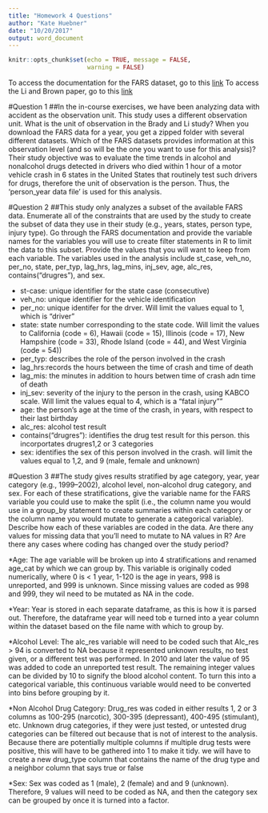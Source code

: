 ```yaml
---
title: "Homework 4 Questions"
author: "Kate Huebner"
date: "10/20/2017"
output: word_document
---
```


```r
knitr::opts_chunk$set(echo = TRUE, message = FALSE,
                      warning = FALSE)
```
To access the documentation for the FARS dataset, go to this [link](https://crashstats.nhtsa.dot.gov/Api/Public/ViewPublication/812447)
To access the Li and Brown paper, go to this [link](http://aje.oxfordjournals.org/content/early/2014/01/27/aje.kwt327.full.pdf+html)

#Question 1
##In the in-course exercises, we have been analyzing data with accident as the observation unit. This study uses a different observation unit. What is the unit of observation in the Brady and Li study? When you download the FARS data for a year, you get a zipped folder with several different datasets. Which of the FARS datasets provides information at this observation level (and so will be the one you want to use for this analysis)?
 Their study objective was to evaluate the time trends in alcohol and nonalcohol drugs detected in drivers who died within 1 hour of a motor vehicle crash in 6 states in the United States that routinely test such drivers for drugs, therefore the unit of observation is the person. Thus, the 'person_year data file' is used for this analysis.

#Question 2 
##This study only analyzes a subset of the available FARS data. Enumerate all of the constraints that are used by the study to create the subset of data they use in their study (e.g., years, states, person type, injury type). Go through the FARS documentation and provide the variable names for the variables you will use to create filter statements in R to limit the data to this subset. Provide the values that you will want to keep from each variable.
The variables used in the analysis include st_case, veh_no, per_no, state, per_typ, lag_hrs, lag_mins, inj_sev, age, alc_res, contains("drugres"), and sex. 

* st-case: unique identifier for the state case (consecutive)
* veh_no: unique identifier for the vehicle identification 
* per_no: unique identifer for the drver. Will limit the values equal to 1, which is "driver"
* state: state number corresponding to the state code. Will limit the values to California (code = 6), Hawaii (code = 15), Illinois (code = 17), New Hampshire (code = 33), Rhode Island (code = 44), and West Virginia (code = 54))
* per_typ: describes the role of the person involved in the crash
* lag_hrs:records the hours between the time of crash and time of death
* lag_mis: the minutes in addition to hours betwen time of crash adn time of death 
* inj_sev: severity of the injury to the person in the crash, using KABCO scale. Will limit the values equal to 4, which is a "fatal injury""
* age: the person’s age at the time of the crash, in years, with respect to their last birthday
* alc_res: alcohol test result
* contains("drugres"): identifies the drug test result for this person. this incorportates drugres1,2 or 3 categories
* sex: identifies the sex of this person involved in the crash. will limit the values equal to 1,2, and 9 (male, female and unknown)

#Question 3 
##The study gives results stratified by age category, year, year category (e.g., 1999–2002), alcohol level, non-alcohol drug category, and sex. For each of these stratifications, give the variable name for the FARS variable you could use to make the split (i.e., the column name you would use in a group_by statement to create summaries within each category or the column name you would mutate to generate a categorical variable). Describe how each of these variables are coded in the data. Are there any values for missing data that you’ll need to mutate to NA values in R? Are there any cases where coding has changed over the study period?

*Age: The age variable will be broken up into 4 stratifications and renamed age_cat by which we can group by. This variable is originally coded numerically, where 0 is < 1 year, 1-120 is the age in years, 998 is unreported, and 999 is unknown. Since missing values are coded as 998 and 999, they wil need to be mutated as NA in the code. 

*Year: Year is stored in each separate dataframe, as this is how it is parsed out. Therefore, the dataframe year will need tob e turned into a year column within the dataset based on the file name with which to group by. 

*Alcohol Level: The alc_res variable will need to be coded such that Alc_res > 94 is converted to NA because it represented unknown results, no test given, or a different test was performed. In 2010 and later the value of 95 was added to code an unreported test result. The remaining integer values can be divided by 10 to signify the blood alcohol content. To turn this into a categorical variable, this continuous variable would need to be converted into bins before grouping by it. 

*Non Alcohol Drug Category: Drug_res was coded in either results 1, 2 or 3 columns as 100-295 (narcotic), 300-395 (depressant), 400-495 (stimulant), etc. Unknown drug categories, if they were just tested, or untested drug categories can be filtered out because that is not of interest to the analysis. Because there are potentially multiple columns if multiple drug tests were positive, this will have to be gathered into 1 to make it tidy. we will have to create a new drug_type column that contains the name of the drug type and a neighbor column that says true or false

*Sex: Sex was coded as 1 (male), 2 (female) and and 9 (unknown). Therefore, 9 values will need to be coded as NA, and then the category sex can be grouped by once it is turned into a factor. 
